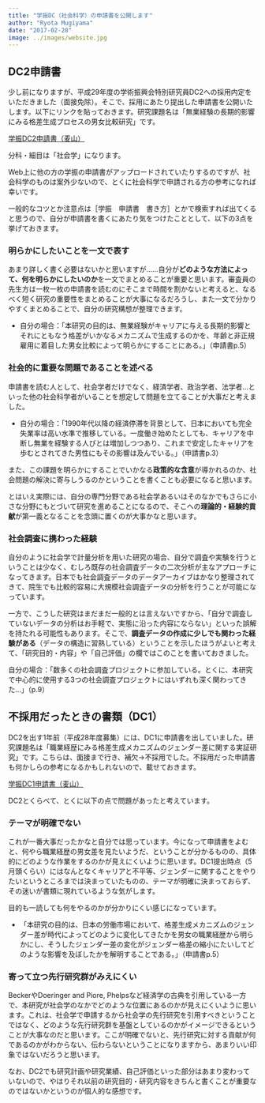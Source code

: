 ```yaml
---
title: "学振DC（社会科学）の申請書を公開します"
author: "Ryota Mugiyama"
date: "2017-02-20"
image: ../images/website.jpg
---
```



## DC2申請書

少し前になりますが、平成29年度の学術振興会特別研究員DC2への採用内定をいただきました（面接免除）。そこで、採用にあたり提出した申請書を公開いたします。以下にリンクを貼っておきます。研究課題名は「無業経験の長期的影響にみる格差生成プロセスの男女比較研究」です。

[学振DC2申請書（麦山）](documents/DC2mugiyama.pdf)

分科・細目は「社会学」になります。

Web上に他の方の学振の申請書がアップロードされていたりするのですが、社会科学のものは案外少ないので、とくに社会科学で申請される方の参考になれば幸いです。

一般的なコツとか注意点は［学振　申請書　書き方］とかで検索すれば出てくると思うので、自分が申請書を書くにあたり気をつけたこととして、以下の3点を挙げておきます。

### 明らかにしたいことを一文で表す

あまり詳しく書く必要はないかと思いますが……自分が**どのような方法によって、何を明らかにしたいのか**を一文でまとめることが重要と思います。審査員の先生方は一枚一枚の申請書を読むのにそこまで時間を割かないと考えると、なるべく短く研究の重要性をまとめることが大事になるだろうし、また一文で分かりやすくまとめることで、自分の研究構想が整理できます。

- 自分の場合：「本研究の目的は、無業経験がキャリアに与える長期的影響とそれにともなう格差がいかなるメカニズムで生成するのかを、年齢と非正規雇用に着目した男女比較によって明らかにすることにある。」（申請書p.5）

### 社会的に重要な問題であることを述べる

申請書を読む人として、社会学者だけでなく、経済学者、政治学者、法学者…といった他の社会科学者がいることを想定して問題を立てることが大事だと考えました。

- 自分の場合：「1990年代以降の経済停滞を背景として、日本においても完全失業率は高い水準で推移している。一度働き始めたとしても、キャリアを中断し無業を経験する人びとは増加しつつあり、これまで安定したキャリアを歩むとされてきた男性にもその影響は及んでいる。」（申請書p.3）

また、この課題を明らかにすることでいかなる**政策的な含意**が導かれるのか、社会問題の解決に寄与しうるのかということを書くことも必要になると思います。

とはいえ実際には、自分の専門分野である社会学あるいはそのなかでもさらに小さな分野にもとづいて研究を進めることになるので、そこへの**理論的・経験的貢献**が第一義となることを念頭に置くのが大事かなと思います。

### 社会調査に携わった経験

自分のように社会学で計量分析を用いた研究の場合、自分で調査や実験を行うということは少なく、むしろ既存の社会調査データの二次分析が主なアプローチになってきます。日本でも社会調査データのデータアーカイブはかなり整理されてきて、院生でも比較的容易に大規模社会調査データの分析を行うことが可能になっています。

一方で、こうした研究はまだまだ一般的とは言えないですから、「自分で調査していないデータの分析はお手軽で、実態に沿った内容にならない」といった誤解を持たれる可能性もあります。そこで、**調査データの作成に少しでも関わった経験がある**（データの構造に習熟している）ということを示したほうがよいと考えて、「研究目的・内容」や「自己評価」の欄ではこのことを書いておきました。

自分の場合：「数多くの社会調査プロジェクトに参加している。とくに、本研究で中心的に使用する3つの社会調査プロジェクトにはいずれも深く関わってきた…」（p.9）
 

## 不採用だったときの書類（DC1）

DC2を出す1年前（平成28年度募集）には、DC1に申請書を出していました。研究課題名は「職業経歴にみる格差生成メカニズムのジェンダー差に関する実証研究」です。こちらは、面接まで行き、補欠→不採用でした。不採用だった申請書も何かしらの参考になるかもしれないので、載せておきます。

[学振DC1申請書（麦山）](documents/DC1mugiyama.pdf)

DC2とくらべて、とくに以下の点で問題があったと考えています。

### テーマが明確でない

これが一番大事だったかなと自分では思っています。今になって申請書をよむと、何やら職業経歴の男女差を見たいようだ、ということが分かるものの、具体的にどのような作業をするのかが見えにくいように思います。DC1提出時点（5月頭くらい）にはなんとなくキャリアと不平等、ジェンダーに関することをやりたいというところまでは決まっていたものの、テーマが明確に決まっておらず、その迷いが書類に現れているような気がします。

目的も一読しても何をやるのかが分かりにくい感じになっています。

- 「本研究の目的は、日本の労働市場において、格差生成メカニズムのジェンダー差が時代によってどのように変化してきたかを男女の職業経歴から明らかにし、そうしたジェンダー差の変化がジェンダー格差の縮小にたいしてどのような影響を及ぼしたかを解明することである。」（申請書p.5）

### 寄って立つ先行研究群がみえにくい

BeckerやDoeringer and Piore, Phelpsなど経済学の古典を引用している一方で、本研究が社会学のなかでどのような位置にあるのかが見えにくいように思います。これは、社会学で申請するから社会学の先行研究を引用すべきということではなく、どのような先行研究群を基盤としているのかがイメージできるということが大事なのだと思います。ここが明確でないと、先行研究に対する貢献が何であるのかがわからない、伝わらないということになりますから、あまりいい印象ではないだろうと思います。

なお、DC2でも研究計画や研究業績、自己評価といった部分はあまり変わっていないので、やはりそれ以前の研究目的・研究内容をきちんと書くことが重要なのではないかというのが個人的な感想です。